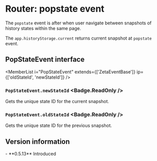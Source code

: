 <Module name="brew-js/extension/router" />

# Router: popstate event

The `popstate` event is after when user navigate between snapshots of history states within the same page.

The `app.historyStorage.current` returns current snapshot at `popstate` event.

## PopStateEvent interface

<MemberList
    i="PopStateEvent"
    extends={['ZetaEventBase']}
    ip={['oldStateId', 'newStateId']}
/>

### `PopStateEvent.newStateId` <Badge.ReadOnly />

Gets the unique state ID for the current snapshot.

### `PopStateEvent.oldStateId` <Badge.ReadOnly />

Gets the unique state ID for the previous snapshot.

## Version information

<VersionTimeline module="brew-js">
- **0.5.13** Introduced
</VersionTimeline>
